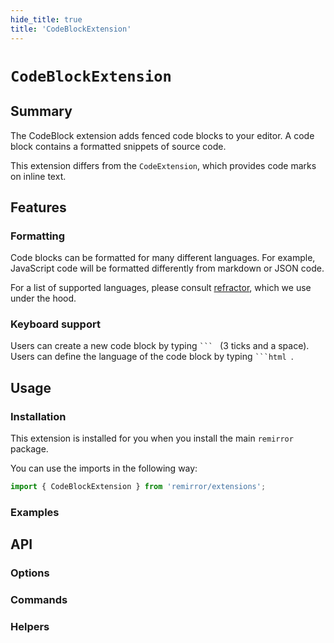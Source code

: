 ```yaml
---
hide_title: true
title: 'CodeBlockExtension'
---
```



# `CodeBlockExtension`

## Summary

The CodeBlock extension adds fenced code blocks to your editor. A code block contains a formatted snippets of source code.

This extension differs from the `CodeExtension`, which provides code marks on inline text.

## Features

### Formatting

Code blocks can be formatted for many different languages. For example, JavaScript code will be formatted differently from markdown or JSON code.

For a list of supported languages, please consult [refractor](https://github.com/wooorm/refractor/tree/main/lang), which we use under the hood.

### Keyboard support

Users can create a new code block by typing <code>&grave;&grave;&grave;&nbsp;</code> (3 ticks and a space). Users can define the language of the code block by typing <code>&grave;&grave;&grave;html&nbsp;</code>.

## Usage

### Installation

This extension is installed for you when you install the main `remirror` package.

You can use the imports in the following way:

```ts
import { CodeBlockExtension } from 'remirror/extensions';
```

### Examples

<Basic />

## API

### Options

### Commands

### Helpers
